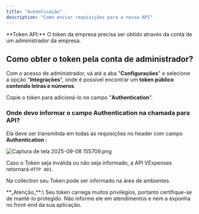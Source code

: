 ```yaml
---
title: "Autenticação"
description: "Como enviar requisições para a nossa API"
---
```


<Tip>
  **Token API:** O token da empresa precisa ser obtido através da conta de um administrador da empresa.
</Tip>

## Como obter o token pela conta de administrador?

Com o acesso de administrador, vá até a aba "**Configurações**" e selecione a opção "**Integrações**", onde é possível encontrar um **token público contendo letras e números**.

Copie o token para adicioná-lo no campo "**Authentication**".

### Onde devo informar o campo Authentication na chamada para API?

Ela deve ser transmitida em todas as requisições no header com campo **Authentication :**

![Captura de tela 2025-09-08 155709.png](/images/Capturadetela2025-09-08155709.png)

Caso o Token seja inválida ou não seja informado, a API VExpenses retornará `HTTP 401`.

Na collection seu Token pode ser informado na área de ambientes.

<Warning>
  **_Atenção_**:\
  Seu token carrega muitos privilégios, portanto certifique-se de mantê-lo protegido. Não informe ele em atendimentos e nem a exponha no front-end da sua aplicação.
</Warning>